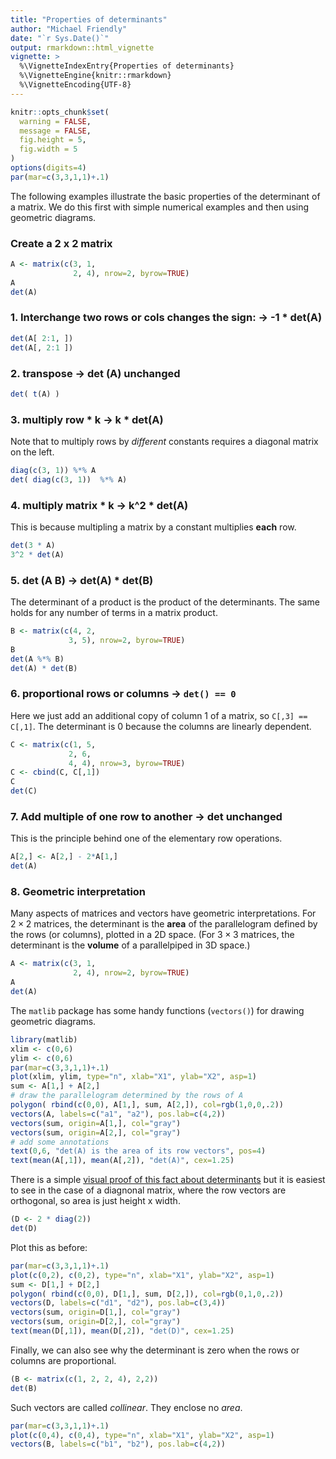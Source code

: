 ---
title: "Properties of determinants"
author: "Michael Friendly"
date: "`r Sys.Date()`"
output: rmarkdown::html_vignette
vignette: >
  %\VignetteIndexEntry{Properties of determinants}
  %\VignetteEngine{knitr::rmarkdown}
  %\VignetteEncoding{UTF-8}
---

```{r nomessages, echo = FALSE}
knitr::opts_chunk$set(
  warning = FALSE,
  message = FALSE,
  fig.height = 5,
  fig.width = 5
)
options(digits=4)
par(mar=c(3,3,1,1)+.1)
```

The following examples illustrate the basic properties of the determinant of a matrix.
We do this first with simple numerical examples and then using geometric diagrams.

### Create a 2 x 2 matrix

```{r }
A <- matrix(c(3, 1, 
              2, 4), nrow=2, byrow=TRUE)
A
det(A)
```

### 1. Interchange two rows or cols changes the sign: -> -1 * det(A)

```{r }
det(A[ 2:1, ])
det(A[, 2:1 ])
```

### 2. transpose -> det (A) unchanged

```{r }
det( t(A) )
```

### 3. multiply row * k -> k * det(A)

Note that to multiply rows by *different* constants requires a diagonal matrix on the left.

```{r }
diag(c(3, 1)) %*% A
det( diag(c(3, 1))  %*% A)
```

### 4. multiply matrix * k -> k^2 * det(A)

This is because multipling a matrix by a constant multiplies **each** row.

```{r }
det(3 * A)
3^2 * det(A)
```

### 5. det (A  B) ->  det(A) * det(B)

The determinant of a product is the product of the determinants.  The same holds for
any number of terms in a matrix product.

```{r }
B <- matrix(c(4, 2, 
             3, 5), nrow=2, byrow=TRUE)
B
det(A %*% B)
det(A) * det(B)
```

### 6. proportional rows or columns -> `det() == 0`

Here we just add an additional copy of column 1 of a matrix, so `C[,3] == C[,1]`.
The determinant is 0 because the columns are linearly dependent.

```{r }
C <- matrix(c(1, 5, 
             2, 6,
             4, 4), nrow=3, byrow=TRUE)
C <- cbind(C, C[,1])
C
det(C)
```

### 7. Add multiple of one row to another -> det unchanged

This is the principle behind one of the elementary row operations.

```{r }
A[2,] <- A[2,] - 2*A[1,]
det(A)
```

### 8.  Geometric interpretation

Many aspects of matrices and vectors have geometric interpretations.
For $2 \times 2$ matrices, the determinant is the **area** of the parallelogram
defined by the rows (or columns), plotted in a 2D space.
(For $3 \times 3$ matrices, the determinant is the **volume** of a parallelpiped in 3D space.)
```{r}
A <- matrix(c(3, 1, 
              2, 4), nrow=2, byrow=TRUE)
A
det(A)
```
The `matlib` package has some handy functions (`vectors()`) for drawing geometric diagrams.
```{r fig.width=5, fig.height=5}
library(matlib)
xlim <- c(0,6)
ylim <- c(0,6)
par(mar=c(3,3,1,1)+.1)
plot(xlim, ylim, type="n", xlab="X1", ylab="X2", asp=1)
sum <- A[1,] + A[2,]
# draw the parallelogram determined by the rows of A
polygon( rbind(c(0,0), A[1,], sum, A[2,]), col=rgb(1,0,0,.2))
vectors(A, labels=c("a1", "a2"), pos.lab=c(4,2))
vectors(sum, origin=A[1,], col="gray")
vectors(sum, origin=A[2,], col="gray")
# add some annotations
text(0,6, "det(A) is the area of its row vectors", pos=4)
text(mean(A[,1]), mean(A[,2]), "det(A)", cex=1.25)

```

There is a simple [visual proof of this fact about determinants](http://math.stackexchange.com/questions/29128/why-determinant-of-a-2-by-2-matrix-is-the-area-of-a-parallelogram)
but it is easiest to
see in the case of a diagnonal matrix, where the row vectors are orthogonal, so area
is just height x width.

```{r}
(D <- 2 * diag(2))
det(D)
```
Plot this as before:
```{r fig.width=4, fig.height=4}
par(mar=c(3,3,1,1)+.1)
plot(c(0,2), c(0,2), type="n", xlab="X1", ylab="X2", asp=1)
sum <- D[1,] + D[2,]
polygon( rbind(c(0,0), D[1,], sum, D[2,]), col=rgb(0,1,0,.2))
vectors(D, labels=c("d1", "d2"), pos.lab=c(3,4))
vectors(sum, origin=D[1,], col="gray")
vectors(sum, origin=D[2,], col="gray")
text(mean(D[,1]), mean(D[,2]), "det(D)", cex=1.25)
```

Finally, we can also see why the determinant is zero when the rows or columns are proportional.

```{r}
(B <- matrix(c(1, 2, 2, 4), 2,2))
det(B)
```
Such vectors are called *collinear*.  They enclose no *area*.
```{r fig.width=4, fig.height=4}
par(mar=c(3,3,1,1)+.1)
plot(c(0,4), c(0,4), type="n", xlab="X1", ylab="X2", asp=1)
vectors(B, labels=c("b1", "b2"), pos.lab=c(4,2))

```

